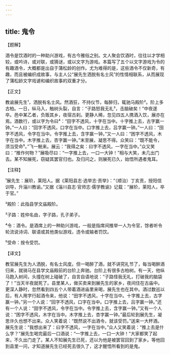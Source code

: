 ```yaml
---
---
---
```

title: 鬼令
---




【题解】


酒令是饮酒时的一种助兴游戏，有古今雅俗之别。文人聚会饮酒时，往往以才学相较，或吟诗，或对联，或猜谜，或以文字为游戏。本篇写了五个以文字游戏为令的有趣酒令，大概都是出自于蒲松龄的创作。尤为难得的是，这些酒令不仅新奇，有趣，而且被编织成故事，与主人公“展先生洒脱有名士风”的性情相联系，从而展现了蒲松龄文字戏谑和编织故事的双重才分。

【正文】

教谕展先生¹，洒脱有名士风。然酒狂，不持仪节，每醉归，辄驰马殿阶²。阶上多古柏。一日，纵马入，触树头裂，自言：“子路怒我无礼³，击脑破矣！”中夜遂卒。邑中某乙者，负贩其乡，夜宿古刹。更静人稀，忽见四五人携酒入饮，展亦在焉。酒数行，或以字为令曰⁴：“田字不透风，十字在当中。十字推上去，古字赢一钟。”一人曰：“回字不透风，口字在当中。口字推上去，吕字赢一钟。”一人曰：“囹字不透风，令字在当中。令字推上去，含字赢一钟。”又一人曰：“困字不透风，木字在当中。木字推上去，杏字赢一钟。”末至展，凝思不得。众笑曰：“既不能令，须当受命⁵。”飞一觥来。展云：“我得之矣：曰字不透风，一字在当中。”众又笑曰：“推作何物？”展吸尽曰：“一字推上去，一口一大钟！”相与大笑，未几出门去。某不知展死，窃疑其罢官归也。及归问之，则展死已久，始悟所遇者鬼耳。





【注释】


¹展先生：展玠，莱阳人。据《莱阳县志·选举志·贡举》：“（顺治）丁亥贡，授阳信训导，升淄川教谕。”又据《淄川县志·官师志·儒学教谕》记载：“展玠，莱阳人，卒于官。”

²殿阶：此指县学文庙殿阶。

³子路：姓仲名由，字子路，孔子弟子。

⁴令：酒令。是酒席上的一种助兴游戏，一般是指席间推举一人为令官，馀者听令轮流说诗词、联语或其他类似游戏，违令或输者罚饮。

⁵受命：按令受罚。





【译文】


教官展先生为人洒脱，有名士风度。但一喝醉了酒，就不讲究礼节了，每当喝醉酒归来，就骑马在县学文庙殿前的台阶上奔驰。台阶上有很多古柏树。有一天，他纵马跑入树间，头撞在树上碰破了，自言自语地说：“子路怪我无礼，打破我的脑袋了！”当天半夜就死了。县里某人，做买卖来到展先生的家乡，夜间住在古庙中。更深人静时，忽然看到四五个人带着酒进庙里来喝，展先生也在其中。酒过数巡以后，有人用字行起酒令来，他说：“田字不透风，十字在当中。十字推上去，古字赢一钟。”另一个人说：“回字不透风，口字在当中。口字推上去，吕字赢一钟。”还有一个人说：“囹字不透风，令字在当中。令字推上去，含字赢一钟。”又有一个人说：“困字不透风，木字在当中。木字推上去，杏字赢一钟。”最后轮到展先生，凝思许久也想不出来。众人笑着说：“既然说不出酒令，就该受罚。”送来一大杯酒。展先生说：“我想出来了：曰字不透风，一字在当中。”众人又笑着说：“推上去是什么字？”展先生喝完最后一口酒说：“一字推上去，一口一大钟！”大家都笑了起来，不久出门走了。某人不知展先生已死，还以为他是被罢官回到了家乡。等他回到县里一问，才知道展先生已经死去很久了，这才醒悟所看到的是鬼。